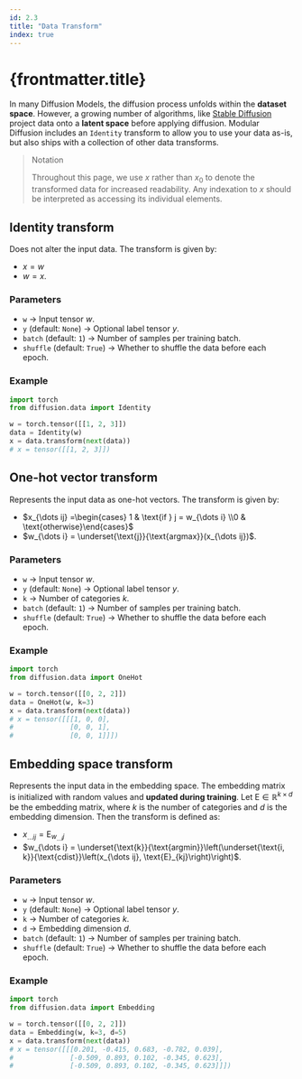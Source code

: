 ---
id: 2.3
title: "Data Transform"
index: true
---

# {frontmatter.title}

In many Diffusion Models, the diffusion process unfolds within the **dataset space**. However, a growing number of algorithms, like [Stable Diffusion](https://arxiv.org/abs/2112.10752) project data onto a **latent space** before applying diffusion. Modular Diffusion includes an `Identity` transform to allow you to use your data as-is, but also ships with a collection of other data transforms.

> Notation
>
> Throughout this page, we use $x$ rather than $x_0$ to denote the transformed data for increased readability. Any indexation to $x$ should be interpreted as accessing its individual elements.

## Identity transform

Does not alter the input data. The transform is given by:

- $x = w$
- $w = x$.

### Parameters

- `w` -> Input tensor $w$.
- `y` (default: `None`) -> Optional label tensor $y$.
- `batch` (default: `1`) -> Number of samples per training batch.
- `shuffle` (default: `True`) -> Whether to shuffle the data before each epoch.

### Example

```python
import torch
from diffusion.data import Identity

w = torch.tensor([[1, 2, 3]])
data = Identity(w)
x = data.transform(next(data))
# x = tensor([[1, 2, 3]])
```

## One-hot vector transform

Represents the input data as one-hot vectors. The transform is given by:

- $x_{\dots ij} =\begin{cases} 1 & \text{if } j = w_{\dots i} \\0 & \text{otherwise}\end{cases}$
- $w_{\dots i} = \underset{\text{j}}{\text{argmax}}(x_{\dots ij})$.

### Parameters

- `w` -> Input tensor $w$.
- `y` (default: `None`) -> Optional label tensor $y$.
- `k` -> Number of categories $k$.
- `batch` (default: `1`) -> Number of samples per training batch.
- `shuffle` (default: `True`) -> Whether to shuffle the data before each epoch.

### Example

```python
import torch
from diffusion.data import OneHot

w = torch.tensor([[0, 2, 2]])
data = OneHot(w, k=3)
x = data.transform(next(data))
# x = tensor([[[1, 0, 0],
#              [0, 0, 1],
#              [0, 0, 1]]])
```

## Embedding space transform

Represents the input data in the embedding space. The embedding matrix is initialized with random values and **updated during training**. Let $\text{E} \in \mathbb{R}^{k \times d}$ be the embedding matrix, where $k$ is the number of categories and $d$ is the embedding dimension. Then the transform is defined as:

- $x_{\dots ij} = \text{E}_{w_{\dots i}j}$
- $w_{\dots i} = \underset{\text{k}}{\text{argmin}}\left(\underset{\text{i, k}}{\text{cdist}}\left(x_{\dots ij}, \text{E}_{kj}\right)\right)$.

### Parameters

- `w` -> Input tensor $w$.
- `y` (default: `None`) -> Optional label tensor $y$.
- `k` -> Number of categories $k$.
- `d` -> Embedding dimension $d$.
- `batch` (default: `1`) -> Number of samples per training batch.
- `shuffle` (default: `True`) -> Whether to shuffle the data before each epoch.

### Example

```python
import torch
from diffusion.data import Embedding

w = torch.tensor([[0, 2, 2]])
data = Embedding(w, k=3, d=5)
x = data.transform(next(data))
# x = tensor([[[0.201, -0.415, 0.683, -0.782, 0.039],
#              [-0.509, 0.893, 0.102, -0.345, 0.623],
#              [-0.509, 0.893, 0.102, -0.345, 0.623]]])
```

